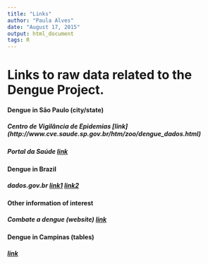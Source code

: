 ```yaml
---
title: "Links"
author: "Paula Alves"
date: "August 17, 2015"
output: html_document
tags: R
---
```


# Links to raw data related to the Dengue Project.  

#### Dengue in São Paulo (city/state)  

##### Centro de Vigilância de Epidemias [link] (http://www.cve.saude.sp.gov.br/htm/zoo/dengue_dados.html)  
##### Portal da Saúde [link](http://portalsaude.saude.gov.br/index.php/situacao-epidemiologica-dados-dengue)  

#### Dengue in Brazil  
##### dados.gov.br [link1](http://dados.gov.br/dataset/taxa-de-incidencia-da-dengue) [link2](http://dados.gov.br/dataset/odm6_dengue)  

#### Other information of interest  
##### Combate a dengue (website) [link](http://www.combateadengue.com.br/category/documentos-para-download/acoes-de-combate-dengue/)  

#### Dengue in Campinas (tables)  
##### [link](https://dengue.campinas.sp.gov.br/sites/default/files/boletins/boletim-01-sintese_dados_dengue_campinas_2014_07_30.pdf)  

